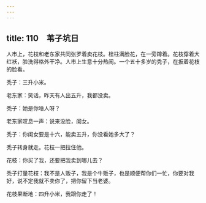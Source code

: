 ```yaml
---
---
---
```

title: 110　苇子坑日
---




人市上，花枝和老东家共同张罗着卖花枝。栓柱满脸花，在一旁蹲着。花枝穿着大红袄，脸洗得格外干净。人市上生意十分热闹。一个五十多岁的秃子，在扳着花枝的脸看。

秃子：三升小米。

老东家：笑话，昨天有人出五升，我都没卖。

秃子：她是你啥人呀？

老东家叹息一声：说来没脸，闺女。

秃子：你闺女要是十六，能卖五升，你没看她多大了？

秃子转身就走。花枝一把拉住他。

花枝：你买了我，还要把我卖到哪儿去？

秃子打量花枝：我不是人贩子，我是个牛贩子，也是顺便帮你们一忙，你要对我好，说不定我就不卖你了，把你留下当老婆。

花枝果断地：四升小米，我跟你走了！